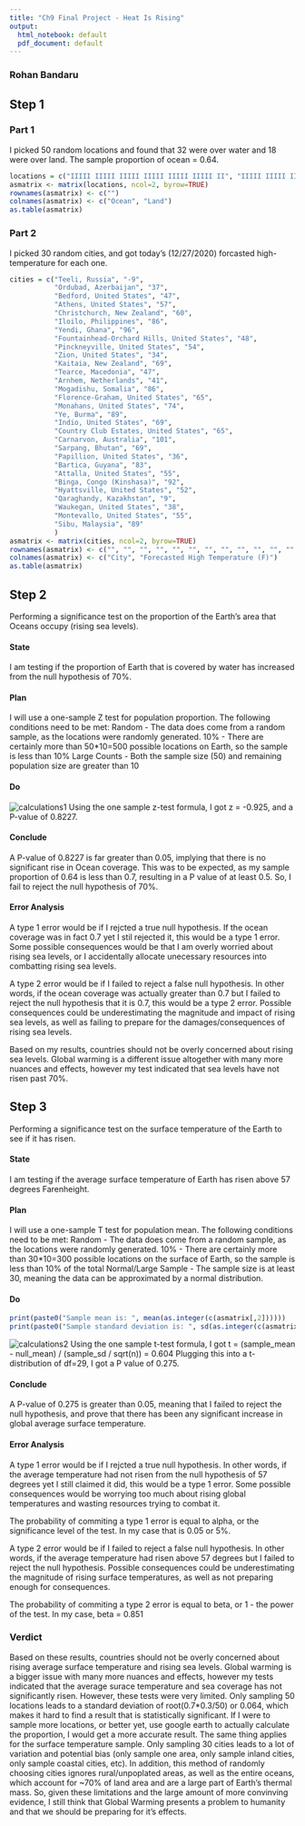 ```yaml
---
title: "Ch9 Final Project - Heat Is Rising"
output:
  html_notebook: default
  pdf_document: default
---
```


### Rohan Bandaru

## Step 1
### Part 1
I picked 50 random locations and found that 32 were over water and 18 were over land. The sample proportion of ocean = 0.64.
```r
locations = c("IIIII IIIII IIIII IIIII IIIII IIIII II", "IIIII IIIII IIIII III")
asmatrix <- matrix(locations, ncol=2, byrow=TRUE)
rownames(asmatrix) <- c("")
colnames(asmatrix) <- c("Ocean", "Land")
as.table(asmatrix)
```

### Part 2
I picked 30 random cities, and got today's (12/27/2020) forcasted high-temperature for each one. 
```r
cities = c("Teeli, Russia", "-9", 
           "Ordubad, Azerbaijan", "37", 
           "Bedford, United States", "47", 
           "Athens, United States", "57", 
           "Christchurch, New Zealand", "60", 
           "Iloilo, Philippines", "86", 
           "Yendi, Ghana", "96", 
           "Fountainhead-Orchard Hills, United States", "48",
           "Pinckneyville, United States", "54",
           "Zion, United States", "34",
           "Kaitaia, New Zealand", "69",
           "Tearce, Macedonia", "47",
           "Arnhem, Netherlands", "41",
           "Mogadishu, Somalia", "86",
           "Florence-Graham, United States", "65",
           "Monahans, United States", "74",
           "Ye, Burma", "89",
           "Indio, United States", "69",
           "Country Club Estates, United States", "65",
           "Carnarvon, Australia", "101",
           "Sarpang, Bhutan", "69",
           "Papillion, United States", "36",
           "Bartica, Guyana", "83",
           "Attalla, United States", "55",
           "Binga, Congo (Kinshasa)", "92",
           "Hyattsville, United States", "52",
           "Qaraghandy, Kazakhstan", "9",
           "Waukegan, United States", "38",
           "Montevallo, United States", "55",
           "Sibu, Malaysia", "89"
           )
asmatrix <- matrix(cities, ncol=2, byrow=TRUE)
rownames(asmatrix) <- c("", "", "", "", "", "", "", "", "", "", "", "", "", "", "", "", "", "", "", "", "", "", "", "", "", "", "", "", "", "")
colnames(asmatrix) <- c("City", "Forecasted High Temperature (F)")
as.table(asmatrix)
```


## Step 2

Performing a significance test on the proportion of the Earth's area that Oceans occupy (rising sea levels).

#### State 
I am testing if the proportion of Earth that is covered by water has increased from the null hypothesis of 70%. 

#### Plan 
I will use a one-sample Z test for population proportion. 
The following conditions need to be met:
Random - The data does come from a random sample, as the locations were randomly generated.
10% - There are certainly more than 50*10=500 possible locations on Earth, so the sample is less than 10%
Large Counts - Both the sample size (50) and remaining population size are greater than 10

#### Do
![calculations1](Ch9ProjectCalculations.jpg)
Using the one sample z-test formula, I got z = -0.925, and a P-value of 0.8227. 

#### Conclude
A P-value of 0.8227 is far greater than 0.05, implying that there is no significant rise in Ocean coverage. This was to be expected, as my sample proportion of 0.64 is less than 0.7, resulting in a P value of at least 0.5. So, I fail to reject the null hypothesis of 70%.

#### Error Analysis
A type 1 error would be if I rejcted a true null hypothesis. If the ocean coverage was in fact 0.7 yet I stil  rejected it, this would be a type 1 error. Some possible consequences would be that I am overly worried about rising sea levels, or I accidentally allocate unecessary resources into combatting rising sea levels.

A type 2 error would be if I failed to reject a false null hypothesis. In other words, if the ocean coverage was actually greater than 0.7 but I failed to reject the null hypothesis that it is 0.7, this would be a type 2 error. Possible consequences could be underestimating the magnitude and impact of rising sea levels, as well as failing to prepare for the damages/consequences of rising sea levels.

Based on my results, countries should not be overly concerned about rising sea levels. Global warming is a different issue altogether with many more nuances and effects, however my test indicated that sea levels have not risen past 70%.


## Step 3

Performing a significance test on the surface temperature of the Earth to see if it has risen.

#### State 
I am testing if the average surface temperature of Earth has risen above 57 degrees Farenheight.

#### Plan 
I will use a one-sample T test for population mean. 
The following conditions need to be met:
Random - The data does come from a random sample, as the locations were randomly generated.
10% - There are certainly more than 30*10=300 possible locations on the surface of Earth, so the sample is less than 10% of the total
Normal/Large Sample - The sample size is at least 30, meaning the data can be approximated by a normal distribution.

#### Do
```r
print(paste0("Sample mean is: ", mean(as.integer(c(asmatrix[,2])))))
print(paste0("Sample standard deviation is: ", sd(as.integer(c(asmatrix[,2])))))
```
![calculations2](Ch9ProjectCalculations2.jpg)
Using the one sample t-test formula, I got t = (sample_mean - null_mean) / (sample_sd / sqrt(n)) = 0.604
Plugging this into a t-distribution of df=29, I got a P value of 0.275.

#### Conclude
A P-value of 0.275 is greater than 0.05, meaning that I failed to reject the null hypothesis, and prove that there has been any significant increase in global average surface temperature.

#### Error Analysis
A type 1 error would be if I rejcted a true null hypothesis. In other words, if the average temperature had not risen from the null hypothesis of 57 degrees yet I still claimed it did, this would be a type 1 error. Some possible consequences would be worrying too much about rising global temperatures and wasting resources trying to combat it.

The probability of commiting a type 1 error is equal to alpha, or the significance level of the test. In my case that is 0.05 or 5%.

A type 2 error would be if I failed to reject a false null hypothesis. In other words, if the average temperature had risen above 57 degrees but I failed to reject the null hypothesis. Possible consequences could be underestimating the magnitude of rising surface temperatures, as well as not preparing enough for consequences. 

The probability of commiting a type 2 error is equal to beta, or 1 - the power of the test. In my case, beta = 0.851

### Verdict
Based on these results, countries should not be overly concerned about rising average surface temperature and rising sea levels. Global warming is a bigger issue with many more nuances and effects, however my tests indicated that the average surace temperature and sea coverage has not significantly risen. However, these tests were very limited. Only sampling 50 locations leads to a standard deviation of root(0.7*0.3/50) or 0.064, which makes it hard to find a result that is statistically significant. If I were to sample more locations, or better yet, use google earth to actually calculate the proportion, I would get a more accurate result. The same thing applies for the surface temperature sample. Only sampling 30 cities leads to a lot of variation and potential bias (only sample one area, only sample inland cities, only sample coastal cities, etc). In addition, this method of randomly choosing cities ignores rural/unpoplated areas, as well as the entire oceans, which account for ~70% of land area and are a large part of Earth's thermal mass. So, given these limitations and the large amount of more convinving evidence, I still think that Global Warming presents a problem to humanity and that we should be preparing for it's effects.
